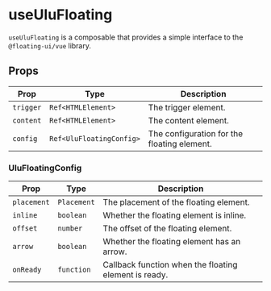 
<Meta title="Composables/useUluFloating" of={stories} />

# useUluFloating

`useUluFloating` is a composable that provides a simple interface to the `@floating-ui/vue` library.

<Canvas>
  <Story name="Default" />
</Canvas>

## Props
<table>
  <thead>
    <tr>
      <th>Prop</th>
      <th>Type</th>
      <th>Description</th>
    </tr>
  </thead>
  <tbody>
    <tr>
      <td><code>trigger</code></td>
      <td><code>Ref&lt;HTMLElement&gt;</code></td>
      <td>The trigger element.</td>
    </tr>
    <tr>
      <td><code>content</code></td>
      <td><code>Ref&lt;HTMLElement&gt;</code></td>
      <td>The content element.</td>
    </tr>
    <tr>
      <td><code>config</code></td>
      <td><code>Ref&lt;UluFloatingConfig&gt;</code></td>
      <td>The configuration for the floating element.</td>
    </tr>
  </tbody>
</table>

### UluFloatingConfig

<table>
  <thead>
    <tr>
      <th>Prop</th>
      <th>Type</th>
      <th>Description</th>
    </tr>
  </thead>
  <tbody>
    <tr>
      <td><code>placement</code></td>
      <td><code>Placement</code></td>
      <td>The placement of the floating element.</td>
    </tr>
    <tr>
      <td><code>inline</code></td>
      <td><code>boolean</code></td>
      <td>Whether the floating element is inline.</td>
    </tr>
    <tr>
      <td><code>offset</code></td>
      <td><code>number</code></td>
      <td>The offset of the floating element.</td>
    </tr>
    <tr>
      <td><code>arrow</code></td>
      <td><code>boolean</code></td>
      <td>Whether the floating element has an arrow.</td>
    </tr>
    <tr>
      <td><code>onReady</code></td>
      <td><code>function</code></td>
      <td>Callback function when the floating element is ready.</td>
    </tr>
  </tbody>
</table>
